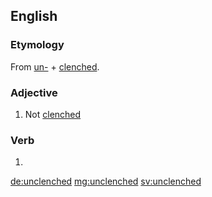 ==English==

===Etymology===
From [[un-]] + [[clenched]].

===Adjective===
{{en-adj|-}}

# Not [[clenched]]

===Verb===
{{head|en|verb form}}

# {{en-past of|unclench}}

[[de:unclenched]]
[[mg:unclenched]]
[[sv:unclenched]]